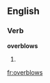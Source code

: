 ==English==

===Verb===
'''overblows'''

# {{third-person singular of|[[overblow]]}}

[[fr:overblows]]